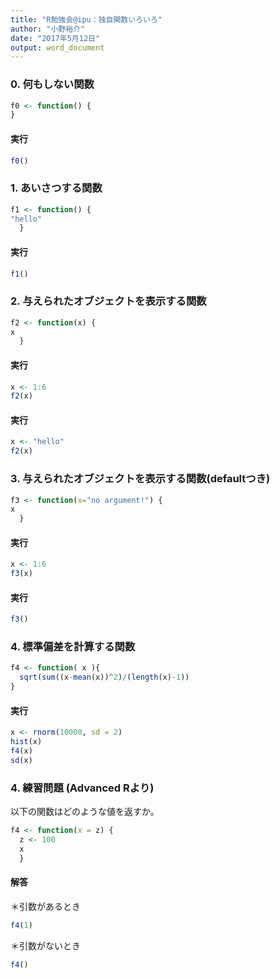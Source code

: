 ```yaml
---
title: "R勉強会@ipu：独自関数いろいろ"
author: "小野裕介"
date: "2017年5月12日"
output: word_document
---
```


### 0. 何もしない関数
```r
f0 <- function() {
}
```

#### 実行

```r
f0()
```

### 1. あいさつする関数
```r
f1 <- function() {
"hello"
  }
```

#### 実行

```r
f1()
```


### 2. 与えられたオブジェクトを表示する関数
```r
f2 <- function(x) {
x
  }
```
#### 実行
```r
x <- 1:6
f2(x)
```
#### 実行
```r
x <- "hello"
f2(x)
```

### 3. 与えられたオブジェクトを表示する関数(defaultつき)
```r
f3 <- function(x="no argument!") {
x
  }
```
#### 実行
```r
x <- 1:6
f3(x)
```
#### 実行
```r
f3()
```

### 4. 標準偏差を計算する関数
```r
f4 <- function( x ){
  sqrt(sum((x-mean(x))^2)/(length(x)-1))
}
```

#### 実行
```r
x <- rnorm(10000, sd = 2)
hist(x)
f4(x)
sd(x)
```



### 4. 練習問題 (Advanced Rより)
以下の関数はどのような値を返すか。

```r
f4 <- function(x = z) {
  z <- 100
  x
  }
```
#### 解答
＊引数があるとき
```r
f4(1)
```
＊引数がないとき
```r
f4()
```
